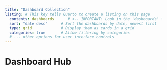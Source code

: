 ```yaml
---
title: "Dashboard Collection"
listing: # This key tells Quarto to create a listing on this page
  contents: dashboards      # <-- IMPORTANT: Look in the 'dashboards' folder for content
  sort: "date desc"      # Sort the dashboards by date, newest first
  type: grid             # Display them as cards in a grid
  categories: true       # Allow filtering by categories
  # ... other options for user interface controls
---
```


# Dashboard Hub
